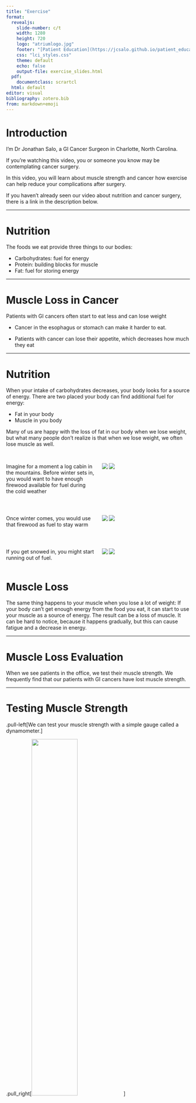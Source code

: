 ```yaml
---
title: "Exercise"
format: 
  revealjs:
    slide-number: c/t
    width: 1280
    height: 720
    logo: "atriumlogo.jpg"
    footer: "[Patient Education](https://jcsalo.github.io/patient_education/)"
    css: "lci_styles.css"
    theme: default
    echo: false
    output-file: exercise_slides.html
  pdf:
    documentclass: scrartcl
  html: default
editor: visual
bibliography: zotero.bib
from: markdown+emoji
---
```


# Introduction

I’m Dr Jonathan Salo, a GI Cancer Surgeon in Charlotte, North Carolina.

If you're watching this video, you or someone you know may be contemplating cancer surgery.

In this video, you will learn about muscle strength and cancer how exercise can help reduce your complications after surgery.

If you haven't already seen our video about nutrition and cancer surgery, there is a link in the description below.

------------------------------------------------------------------------

# Nutrition

The foods we eat provide three things to our bodies:

-   Carbohydrates: fuel for energy
-   Protein: building blocks for muscle
-   Fat: fuel for storing energy

------------------------------------------------------------------------

# Muscle Loss in Cancer

Patients with GI cancers often start to eat less and can lose weight

-   Cancer in the esophagus or stomach can make it harder to eat.

-   Patients with cancer can lose their appetite, which decreases how much they eat

------------------------------------------------------------------------

# Nutrition

When your intake of carbohydrates decreases, your body looks for a source of energy. There are two placed your body can find additional fuel for energy:

-   Fat in your body
-   Muscle in you body

Many of us are happy with the loss of fat in our body when we lose weight, but what many people don't realize is that when we lose weight, we often lose muscle as well.

## 

::: columns
::: {.column .fragment width="50%"}
Imagine for a moment a log cabin in the mountains. Before winter sets in, you would want to have enough firewood available for fuel during the cold weather
:::

::: {.column .fragment width="50%"}
![](images/cabin-918914_1920.jpg) ![](images/chainsaw-2396616_1920.jpg)
:::
:::

## 

::: columns
::: {.column .fragment width="50%"}
Once winter comes, you would use that firewood as fuel to stay warm
:::

::: {.column .fragment width="50%"}
![](images/wood-1146640_1920.jpg) ![](images/fireplace-5103159_1920.jpg)
:::
:::

## 

::: columns
::: {.column .fragment width="50%"}
If you get snowed in, you might start running out of fuel.
:::

::: {.column .fragment width="50%"}
![](images/log-building-340492_1920.jpg) ![](images/fire-4411097_1920.jpg)
:::
:::

# Muscle Loss

The same thing happens to your muscle when you lose a lot of weight: If your body can't get enough energy from the food you eat, it can start to use your muscle as a source of energy. The result can be a loss of muscle. It can be hard to notice, because it happens gradually, but this can cause fatigue and a decrease in energy.

------------------------------------------------------------------------

# Muscle Loss Evaluation

When we see patients in the office, we test their muscle strength. We frequently find that our patients with GI cancers have lost muscle strength.

------------------------------------------------------------------------

# Testing Muscle Strength

.pull-left\[We can test your muscle strength with a simple gauge called a dynamometer.\]

.pull_right\[<img src="images/450px-Hand_dynamometer.jpg" width="50%" height="50%"/>\]

------------------------------------------------------------------------

# Patient Health and Esophagectomy Outcomes

About half of our patients have good strength, shown in green. A quarter are have low strength, shown in red Another quarter are in the middle, shown in yellow

------------------------------------------------------------------------

```r
library(ggplot2)

#create data frame
data <- data.frame("Group" = c('Good', 'Middle', 'Low'),
                   "amount" = c(50, 25, 25),
                   "risk" = c(.1,.05,.005),
                   "pos" = c(75,13,36))
data<-data[order(-data$risk),]
data$category<-factor(data$Group, levels = c("Low","Middle","Good"))
legend_ord<-c("Good","Middle","Low")

#create pie chart
ggplot(data, aes(x="", y=amount, fill=Group)) +
  geom_bar(stat="identity", width=1) +
  coord_polar("y", start=pi) +
  theme_void()+
  #scale_fill_discrete(breaks=legend_ord)
  scale_fill_manual(values=c("#008450","#EFB700","#B81D13"), breaks=legend_ord)+
  theme(legend.position="none")+
  geom_text(aes(x=1, y = pos, label = Group),size=8)+
  labs(title="Muscle Strength", face="bold", size=14)+
  theme(plot.title=element_text(size=20, face="bold", hjust=0.5))

#data

```

------------------------------------------------------------------------

The risk of pneumonia after esophagectomy depends upon muscle strength. For patients with good strength, the rate of pneumonia is 5%. But for the group with low strength, the rate of pneumonia is 20%.

------------------------------------------------------------------------

```r
library(ggplot2)
df1<-data.frame(pneumonia=c(0.20,0.10,0.05),strength=c("Low","Middle","Good"),pneumonia_labels =c("20%\nLow\nStrength","10%\nMiddle","5%\nGood"))
strengths=c("Low","Middle","Good")
group_widths=c(25,25,50)
p<-ggplot(data=df1, aes(x=strength,y=pneumonia))+
  geom_bar(stat="identity", fill=c("#B81D13","#EFB700","#008450"))+scale_x_discrete(limits=strengths)+scale_y_continuous(labels = scales::percent_format(accuracy=1)) +
        geom_text(aes(label=pneumonia_labels),vjust=1.2, color="white",size=11)+
  theme_minimal()+
  theme( axis.text=element_text(size=20,face="bold"),axis.title.x=element_text(size=20, face="bold"),axis.title.y=element_text(size=20, face="bold"),plot.title = element_text(hjust=0.5,face="bold",size=24)) +
  ggtitle("Risk of Pneumonia after Esophagectomy") +
  labs(y="Percent With Pneumonia",x="Muscle Strength") 
p
```

------------------------------------------------------------------------

## Muscle Strength and Esophagectomy

::: columns
::: {.column .fragment width="50%"}
The results of our research suggest a simple answer: The risk of pneumonia after surgery is related to a patient's muscle strength
:::

::: {.column .fragment width="50%"}
![](images/emancipation-156066_1280.png)
:::
:::

## 

::: columns
::: {.column .fragment width="50%"}
Now this doesn't mean that you need to look like this to be able to get through your esophagectomy
:::

::: {.column .fragment width="50%"}
![](images/man-461195_1920.jpg)
:::
:::

The good news is that you can increase your muscle mass before surgery in two very simple ways:

-   Good nutrition with lots of protein

-   Exercise

------------------------------------------------------------------------

To rebuild muscle, the average man needs to consume 75 grams of protein per day, and women at least 60 grams.

If you haven't watched our video on Nutrition for Esophageal Cancer Treatment, there will be a link at the end of the video.

------------------------------------------------------------------------

# Exercise

When it comes to exercise, we ask our patients to engage in 30 minutes of vigorous exercise 6 days per week in preparation for surgery.

We define *vigorous* exercise as working hard enough that it's hard to carry on a conversation while exercising. You should still be able to breath easily, but working just hard enough that talking is difficult.

It's important to start slow, especially if you haven't been used to exercising.

------------------------------------------------------------------------

# Heart Rate

Another way to judge your heart rate is to use a heart rate monitor. The following is an approximate range of heart rate during exerise:

| Age | Minimum | Maximum |
|-----|---------|---------|
| 40  | 125     | 150     |
| 50  | 120     | 145     |
| 60  | 112     | 135     |
| 70  | 105     | 127     |

------------------------------------------------------------------------

# Heart Rate Monitors

::: columns
::: {.column .fragment width="50%"}
A heart rate monitor doesn't need to be expensive.

Here are some monitors from either WalMart or Amazon for less than \$25:
:::

::: {.column .fragment width="50%"}
![](images/fm_1.jpg) ![](images/fm_2.jpg) ![](images/fm_3.jpg)
:::
:::

# Exercise Options

::: columns
::: {.column .fragment width="50%"}
If you have access to a gym, that would be an excellent option. You'll be surrounded by other people who are exercising, and that can help you get started.
:::

::: {.column .fragment width="50%"}
![](images/sports-1962574_1920.jpg)
:::
:::

## Exercise Bike

::: columns
::: {.column .fragment width="50%"}
A stationary exercise bike is a great option. If allows you to exercise consistently despite the weather, and it's more convenient than going to the gym.
:::

::: {.column .fragment width="50%"}
![](images/00o0o_fZ5KwSJXSH2z_0v20t2_1200x900.jpg)
:::
:::

## Exercise Bike

::: columns
::: {.column .fragment width="50%"}
An exercise bike doesn't need to be expensive. Here are some examples of bikes offered on Craigslist.
:::

::: {.column .fragment width="50%"}
![](images/00t0t_bUUWOrlZtvZz_0t20CI_1200x900.jpg) ![](images/00U0U_7zZcZF7qli9z_0CI0t2_1200x900.jpg) ![](images/00O0O_iy4b4gud4DMz_0CI0t2_1200x900.jpg) ![](images/00101_hx38gIzONSPz_0lM0t2_1200x900.jpg)
:::
:::

Keep in mind that a lot of people buy exercise equipment as part of a New Year's resolution, but then by February 1st they are collecting dust.

Don't be afraid to ask friends, family, and neighbors if anyone has a bike you can borrow as part of your cancer treatment.

------------------------------------------------------------------------

## Walking

::: columns
::: {.column .fragment width="50%"}
Another option if you can't get access to a gym or exercise equipment is walking. Bear in mind that if you want to get the most benefit from walking, it will need to be a brisk.
:::

::: {.column .fragment width="50%"}
![](images/nature-2587309_1920.jpg)
:::
:::

## 

::: columns
::: {.column .fragment width="50%"}
If you choose to walk for exercise, it will be important to use a heart rate monitor to make sure you can push yourself to walk at a brisk pace. Remember: the goal is to work hard enough that you have difficulty talking while you're exercising.
:::

::: {.column .fragment width="50%"}
![](images/heart-rate-monitoring-device-1903997_1280.jpg)
:::
:::

## 

::: columns
::: {.column .fragment width="50%"}
If you have heart disease, or high blood pressure, I have one simple message before starting to exercise. Stop, and ask your primary care doctor or cardiologist before starting to exercise. They can help you design an exercise program that will be safe for you.
:::

::: {.column .fragment width="50%"}
![](images/stop-1374937_1920.jpg)
:::
:::

## Good News

The good news is that with proper nutrition and exercise, you can increase your muscle strength, and we have good reason to believe this will reduce your risk of complications after surgery.

------------------------------------------------------------------------

If you or a family member have had an encounter with preparing for esophageal cancer surgery, I would love to hear about your experience, so please take a minute to leave a comment below. We're constantly creating new videos, so please subscribe to be notified of new videos when we post them.

------------------------------------------------------------------------

Here are some additional videos you may find helpful
